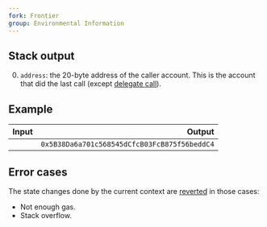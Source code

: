 ```yaml
---
fork: Frontier
group: Environmental Information
---
```


## Stack output

0. `address`: the 20-byte address of the caller account. This is the account that did the last call (except [delegate call](/#F4)).

## Example

| Input | Output |
|------:|-------:|
|  | `0x5B38Da6a701c568545dCfcB03FcB875f56beddC4` |

## Error cases

The state changes done by the current context are [reverted](#FD) in those cases:
- Not enough gas.
- Stack overflow.
